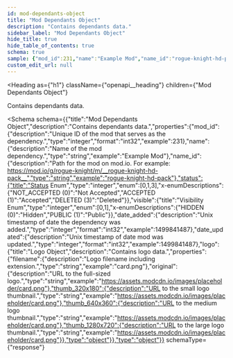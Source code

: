 ```yaml
---
id: mod-dependants-object
title: "Mod Dependants Object"
description: "Contains dependants data."
sidebar_label: "Mod Dependants Object"
hide_title: true
hide_table_of_contents: true
schema: true
sample: {"mod_id":231,"name":"Example Mod","name_id":"rogue-knight-hd-pack","status":0,"visible":0,"date_added":1499841487,"date_updated":1499841487,"logo":{"filename":"card.png","original":"https://assets.modcdn.io/images/placeholder/card.png","thumb_320x180":"https://assets.modcdn.io/images/placeholder/card.png","thumb_640x360":"https://assets.modcdn.io/images/placeholder/card.png","thumb_1280x720":"https://assets.modcdn.io/images/placeholder/card.png"}}
custom_edit_url: null
---
```



<Heading
  as={"h1"}
  className={"openapi__heading"}
  children={"Mod Dependants Object"}
>
</Heading>



Contains dependants data.

<Schema
  schema={{"title":"Mod Dependants Object","description":"Contains dependants data.","properties":{"mod_id":{"description":"Unique ID of the mod that serves as the dependency.","type":"integer","format":"int32","example":231},"name":{"description":"Name of the mod dependency.","type":"string","example":"Example Mod"},"name_id":{"description":"Path for the mod on mod.io. For example: https://mod.io/g/rogue-knight/m/__rogue-knight-hd-pack__","type":"string","example":"rogue-knight-hd-pack"},"status":{"title":"Status Enum","type":"integer","enum":[0,1,3],"x-enumDescriptions":{"NOT_ACCEPTED (0)":"Not Accepted","ACCEPTED (1)":"Accepted","DELETED (3)":"Deleted"}},"visible":{"title":"Visibility Enum","type":"integer","enum":[0,1],"x-enumDescriptions":{"HIDDEN (0)":"Hidden","PUBLIC (1)":"Public"}},"date_added":{"description":"Unix timestamp of date the dependency was added.","type":"integer","format":"int32","example":1499841487},"date_updated":{"description":"Unix timestamp of date mod was updated.","type":"integer","format":"int32","example":1499841487},"logo":{"title":"Logo Object","description":"Contains logo data.","properties":{"filename":{"description":"Logo filename including extension.","type":"string","example":"card.png"},"original":{"description":"URL to the full-sized logo.","type":"string","example":"https://assets.modcdn.io/images/placeholder/card.png"},"thumb_320x180":{"description":"URL to the small logo thumbnail.","type":"string","example":"https://assets.modcdn.io/images/placeholder/card.png"},"thumb_640x360":{"description":"URL to the medium logo thumbnail.","type":"string","example":"https://assets.modcdn.io/images/placeholder/card.png"},"thumb_1280x720":{"description":"URL to the large logo thumbnail.","type":"string","example":"https://assets.modcdn.io/images/placeholder/card.png"}},"type":"object"}},"type":"object"}}
  schemaType={"response"}
>
  
</Schema>
            